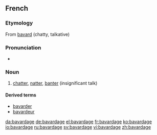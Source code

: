 ==French==

===Etymology===
From [[bavard]] (chatty, talkative)

===Pronunciation===
* {{audio|Fr-bavardage.ogg|Audio}}

===Noun===
{{fr-noun|m}}

# [[chatter]], [[natter]], [[banter]] (insignificant talk)

====Derived terms====
*[[bavarder]]
*[[bavardeur]]

[[da:bavardage]]
[[de:bavardage]]
[[el:bavardage]]
[[fr:bavardage]]
[[ko:bavardage]]
[[io:bavardage]]
[[ru:bavardage]]
[[sv:bavardage]]
[[vi:bavardage]]
[[zh:bavardage]]